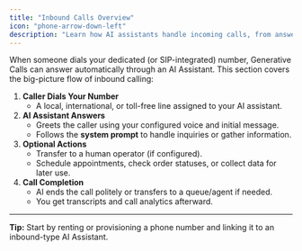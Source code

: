 ```yaml
---
title: "Inbound Calls Overview"
icon: "phone-arrow-down-left"
description: "Learn how AI assistants handle incoming calls, from answering to call completion and analytics"
---
```


When someone dials your dedicated (or SIP-integrated) number, Generative Calls can answer automatically through an AI Assistant. This section covers the big-picture flow of inbound calling:

1. **Caller Dials Your Number**
   - A local, international, or toll-free line assigned to your AI assistant.
2. **AI Assistant Answers**
   - Greets the caller using your configured voice and initial message.
   - Follows the **system prompt** to handle inquiries or gather information.
3. **Optional Actions**
   - Transfer to a human operator (if configured).
   - Schedule appointments, check order statuses, or collect data for later use.
4. **Call Completion**
   - AI ends the call politely or transfers to a queue/agent if needed.
   - You get transcripts and call analytics afterward.

---

**Tip:** Start by renting or provisioning a phone number and linking it to an inbound-type AI Assistant.